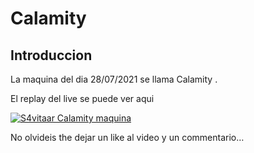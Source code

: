 # Calamity {-}

## Introduccion {-}

La maquina del dia 28/07/2021 se llama Calamity
.

El replay del live se puede ver aqui

[![S4vitaar Calamity maquina](https://img.youtube.com/vi/sREANcb8H1Q/0.jpg)](https://www.youtube.com/watch?v=sREANcb8H1Q)

No olvideis the dejar un like al video y un commentario...
